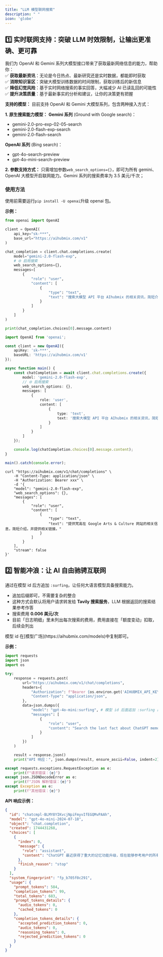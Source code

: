 ```yaml
---
title: "LLM 模型联网搜索"
description: " "
icon: 'globe'
---
```


## 1️⃣ 实时联网支持：突破 LLM 时效限制，让输出更准确、更可靠

我们为 OpenAI 和 Gemini 系列大模型接口带来了获取最新网络信息的能力，帮助你：  
✅ **获取最新资讯**：无论是今日热点、最新研究还是实时数据，都能即时获取  
✅ **消除知识盲区**：突破大模型训练数据的时间限制，获取训练后的新信息   
✅ **降低幻觉风险**：基于实时网络搜索的事实回答，大幅减少 AI 已读乱回的可能性  
✅ **提升决策质量**：基于最新事实的分析和建议，让你的决策更有把握  

**支持的模型：**
目前支持 OpenAI 和 Gemini 大模型系列，包含两种接入方式：

**1. 原生搜索能力模型：**
**Gemini 系列** (Ground with Google search)：
- gemini-2.0-pro-exp-02-05-search
- gemini-2.0-flash-exp-search
- gemini-2.0-flash-search

**OpenAI 系列** (Bing search)：
- gpt-4o-search-preview
- gpt-4o-mini-search-preview

**2. 参数支持方式：**
只需增加参数`web_search_options={}`，即可为所有 gemini、OpenAI 大模型开启联网能力。Gemini 系列的搜索费率为 3.5 美元/千次；


### 使用方法

使用前需要运行`pip install -U openai`升级 openai 包。

**示例：**
<CodeGroup>
```py Python
from openai import OpenAI

client = OpenAI(
    api_key="sk-***",
    base_url="https://aihubmix.com/v1"
)

chat_completion = client.chat.completions.create(
    model="gemini-2.0-flash-exp",
    # 🌐 启用搜索
    web_search_options={},
    messages=[
        {
            "role": "user",
            "content": [
                {
                    "type": "text",
                    "text": "搜索大模型 API 平台 AIhubmix 的相关资讯，简短介绍，并提供相关链接。"
                }
            ]
        }
    ]
)

print(chat_completion.choices[0].message.content)
```

```ts Typescript 
import OpenAI from 'openai';

const client = new OpenAI({
    apiKey: 'sk-***',
    baseURL: 'https://aihubmix.com/v1'
});

async function main() {
    const chatCompletion = await client.chat.completions.create({
        model: 'gemini-2.0-flash-exp',
        // 🌐 启用搜索
        web_search_options: {},
        messages: [
            {
                role: 'user',
                content: [
                    {
                        type: 'text',
                        text: '搜索大模型 API 平台 AIhubmix 的相关资讯，简短介绍，并提供相关链接。'
                    }
                ]
            }
        ]
    });

    console.log(chatCompletion.choices[0].message.content);
}

main().catch(console.error);
```

```shell Curl
curl "https://aihubmix.com/v1/chat/completions" \
    -H "Content-Type: application/json" \
    -H "Authorization: Bearer xxx" \
    -d '{
    "model": "gemini-2.0-flash-exp",
    "web_search_options": {},
    "messages": [
        {
            "role": "user",
            "content": [
                {
                    "type": "text",
                    "text": "提供梵高在 Google Arts & Culture 网站的相关信息，简短介绍，并提供相关链接。"
                }
            ]
        }
    ],
    "stream": false
}'
```
</CodeGroup>

## 2️⃣ 智能冲浪：让 AI 自由驰骋互联网

通过在模型 id 后方追加 `:surfing`，让任何大语言模型具备搜索能力。
- 追加后缀即可，不需要复杂的整合
- 这种方式会默认将用户请求转发给 **Tavily 搜索服务**，LLM 根据返回的搜索结果参考作答
- 搜索费用 **0.006 美元/次**
- 目前「日志明细」里未列出每次搜索的费用，费用直接在「额度变动」扣取，后续会列出

<Tip>
模型 id 在[模型广场](https://aihubmix.com/models)中复制即可。
</Tip>

**示例：**
<CodeGroup>
```py Python
import requests
import json
import os

try:
    response = requests.post(
        url="https://aihubmix.com/v1/chat/completions",
        headers={
            "Authorization": f"Bearer {os.environ.get('AIHUBMIX_API_KEY')}",
            "Content-Type": "application/json",
        },
        data=json.dumps({
            "model": "gpt-4o-mini:surfing", # 模型 id 后面追加 :surfing 即可支持搜索
            "messages": [
                {
                    "role": "user",
                    "content": "Search the last fact about ChatGPT memory feature, return with the URL, answer in Chinese"
                }
            ]
        })
    )

    result = response.json()
    print("API 响应：", json.dumps(result, ensure_ascii=False, indent=2))

except requests.exceptions.RequestException as e:
    print(f"请求错误：{e}")
except json.JSONDecodeError as e:
    print(f"JSON 解析错误：{e}")
except Exception as e:
    print(f"其他错误：{e}")
```
</CodeGroup>

**API 响应示例：**
```json
{
  "id": "chatcmpl-BLMY8YIKvcjNpiFmyvIfEGQMvPAAh",
  "model": "gpt-4o-mini-2024-07-18",
  "object": "chat.completion",
  "created": 1744431268,
  "choices": [
    {
      "index": 0,
      "message": {
        "role": "assistant",
        "content": "ChatGPT 最近获得了重大的记忆功能升级，现在能够参考用户的所有过去对话，以提供更个性化的回应。用户可以选择不让 ChatGPT 记住这些信息，或完全退出记忆功能。有关此更新的更多信息可以在以下网址找到：[https://www.digitaltrends.com/computing/openai-chatgpt-memory-update/](https://www.digitaltrends.com/computing/openai-chatgpt-memory-update/)"
      },
      "finish_reason": "stop"
    }
  ],
  "system_fingerprint": "fp_b705f0c291",
  "usage": {
    "prompt_tokens": 584,
    "completion_tokens": 99,
    "total_tokens": 683,
    "prompt_tokens_details": {
      "audio_tokens": 0,
      "cached_tokens": 0
    },
    "completion_tokens_details": {
      "accepted_prediction_tokens": 0,
      "audio_tokens": 0,
      "reasoning_tokens": 0,
      "rejected_prediction_tokens": 0
    }
  }
}
```
